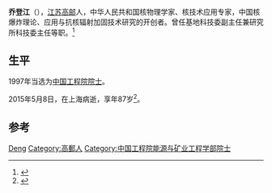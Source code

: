 '''乔登江'''（{{bd|1928年|3月8日|2015年|5月8日}}），[[江苏|江苏]][[高邮|高邮]]人，中华人民共和国核物理学家、核技术应用专家，中国核爆炸理论、应用与抗核辐射加固技术研究的开创者。曾任基地科技委副主任兼研究所科技委主任等职。<ref>{{Cite web|url=http://news.sciencenet.cn/htmlnews/2015/5/318771.shtm|title=两弹功臣乔登江院士病逝—新闻—科学网|accessdate=2018-11-15|work=news.sciencenet.cn|archive-date=2018-11-15|archive-url=https://web.archive.org/web/20181115115108/http://news.sciencenet.cn/htmlnews/2015/5/318771.shtm|dead-url=no}}</ref>

== 生平 ==
1997年当选为[[中国工程院院士|中国工程院院士]]。

2015年5月8日，在上海病逝，享年87岁<ref>{{cite news|title=乔登江同志逝世|url=http://cpc.people.com.cn/n/2015/0522/c87393-27041064.html|accessdate=2015-05-24|work=解放军报|archive-date=2015-05-24|archive-url=https://web.archive.org/web/20150524134646/http://cpc.people.com.cn/n/2015/0522/c87393-27041064.html|dead-url=no}}</ref>。

== 参考 ==
{{reflist}}

{{中国科学家小作品}}
{{中国工程院能源与矿业工程学部院士}}

{{Authority control}}
{{DEFAULTSORT:Qiao乔}}
[[Category:乔姓|Deng]]
[[Category:高郵人|Category:高郵人]]
[[Category:中国工程院能源与矿业工程学部院士|Category:中国工程院能源与矿业工程学部院士]]